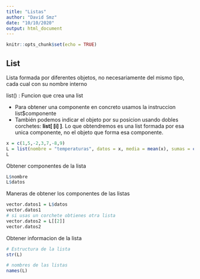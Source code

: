 ```yaml
---
title: "Listas"
author: "David Smz"
date: "10/10/2020"
output: html_document
---
```


```r
knitr::opts_chunk$set(echo = TRUE)
```

## List
Lista formada por diferentes objetos, no necesariamente del mismo tipo, cada
cual con su nombre interno

list() : Funcion que crea una list

- Para obtener una componente en concreto usamos la instruccion
  list$componente
- También podemos indicar el objeto por su posicion usando dobles corchetes:
  __list[ [i] ]__. Lo que obtendremos es una list formada por esa unica 
  componente, no el objeto que forma esa componente.

```r
x = c(1,5,-2,3,7,-8,9)
L = list(nombre = "temperaturas", datos = x, media = mean(x), sumas = cumsum(x))
L
```

Obtener componentes de la lista
```r
L$nombre
L$datos
```

Maneras de obtener los componentes de las listas
```r
vector.datos1 = L$datos
vector.datos1
# si usas un corchete obtienes otra lista
vector.datos2 = L[[2]]
vector.datos2
```

Obtener informacion de la lista

```r
# Estructura de la lista
str(L)

# nombres de las listas
names(L)
```

